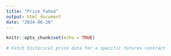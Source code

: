 ```yaml
---
title: "Price_Yahoo"
output: html_document
date: "2024-06-26"
---
```


```r
knitr::opts_chunk$set(echo = TRUE)
```

```r
# Fetch historical price data for a specific futures contract





```





